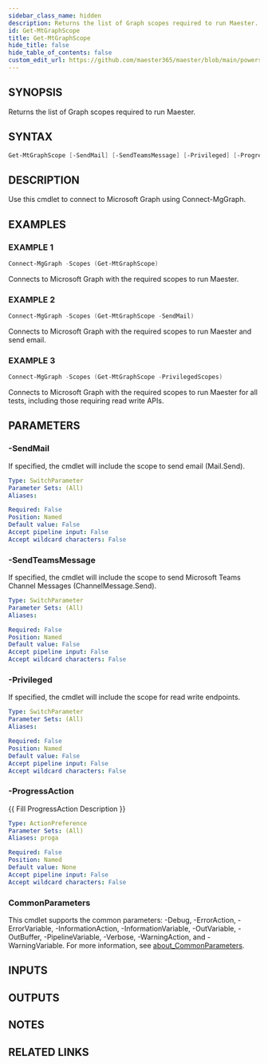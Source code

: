 ```yaml
---
sidebar_class_name: hidden
description: Returns the list of Graph scopes required to run Maester.
id: Get-MtGraphScope
title: Get-MtGraphScope
hide_title: false
hide_table_of_contents: false
custom_edit_url: https://github.com/maester365/maester/blob/main/powershell/public/Get-MtGraphScope.ps1
---
```


## SYNOPSIS

Returns the list of Graph scopes required to run Maester.

## SYNTAX

```powershell
Get-MtGraphScope [-SendMail] [-SendTeamsMessage] [-Privileged] [-ProgressAction <ActionPreference>] [<CommonParameters>]
```

## DESCRIPTION

Use this cmdlet to connect to Microsoft Graph using Connect-MgGraph.

## EXAMPLES

### EXAMPLE 1

```powershell
Connect-MgGraph -Scopes (Get-MtGraphScope)
```

Connects to Microsoft Graph with the required scopes to run Maester.

### EXAMPLE 2

```powershell
Connect-MgGraph -Scopes (Get-MtGraphScope -SendMail)
```

Connects to Microsoft Graph with the required scopes to run Maester and send email.

### EXAMPLE 3

```powershell
Connect-MgGraph -Scopes (Get-MtGraphScope -PrivilegedScopes)
```

Connects to Microsoft Graph with the required scopes to run Maester for all tests, including those requiring read write APIs.

## PARAMETERS

### -SendMail

If specified, the cmdlet will include the scope to send email (Mail.Send).

```yaml
Type: SwitchParameter
Parameter Sets: (All)
Aliases:

Required: False
Position: Named
Default value: False
Accept pipeline input: False
Accept wildcard characters: False
```

### -SendTeamsMessage

If specified, the cmdlet will include the scope to send Microsoft Teams Channel Messages (ChannelMessage.Send).

```yaml
Type: SwitchParameter
Parameter Sets: (All)
Aliases:

Required: False
Position: Named
Default value: False
Accept pipeline input: False
Accept wildcard characters: False
```

### -Privileged

If specified, the cmdlet will include the scope for read write endpoints.

```yaml
Type: SwitchParameter
Parameter Sets: (All)
Aliases:

Required: False
Position: Named
Default value: False
Accept pipeline input: False
Accept wildcard characters: False
```

### -ProgressAction

\{\{ Fill ProgressAction Description \}\}

```yaml
Type: ActionPreference
Parameter Sets: (All)
Aliases: proga

Required: False
Position: Named
Default value: None
Accept pipeline input: False
Accept wildcard characters: False
```

### CommonParameters

This cmdlet supports the common parameters: -Debug, -ErrorAction, -ErrorVariable, -InformationAction, -InformationVariable, -OutVariable, -OutBuffer, -PipelineVariable, -Verbose, -WarningAction, and -WarningVariable. For more information, see [about_CommonParameters](http://go.microsoft.com/fwlink/?LinkID=113216).

## INPUTS

## OUTPUTS

## NOTES

## RELATED LINKS
